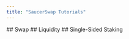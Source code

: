 ```yaml
---
title: "SaucerSwap Tutorials"
---
```


<Card title="" horizontal={true} href="/get-started/saucerswap-tutorials/swap">
  ## <Icon icon="link-simple" size={20} />    Swap
</Card>

<Card title="" horizontal={true} href="/get-started/saucerswap-tutorials/liquidity">
  ## <Icon icon="link-simple" size={20} />    Liquidity
</Card>

<Card title="" horizontal={true} href="/get-started/saucerswap-tutorials/single-sided-staking">
  ## <Icon icon="link-simple" size={20} />    Single-Sided Staking
</Card>

